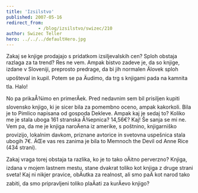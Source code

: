 ```yaml
---
title: 'Izsilstvo'
published: 2007-05-16
redirect_from: 
            - /blog/izsilstvo/swizec/210
author: Swizec Teller
hero: ../../../defaultHero.jpg
---
```

Zakaj se knjige prodajajo s pridatkom izsiljevalskih cen? Sploh obstaja razlaga za ta trend? Res ne vem. Ampak bistvo zadeve je, da so knjige, izdane v Sloveniji, preprosto predrage, da bi jih normalen Älovek sploh upošteval in kupil. Potem se pa Äudimo, da trg s knjigami pada na kamnita tla. Halo!

No pa prikaÅ¾imo en primerÄek. Pred nedavnim sem bil prisiljen kupiti slovensko knjigo, ki je sicer bila za pomembno oceno, ampak kakorkoli. Bila je to Pimlico napisana od gospoda Dekleve. Ampak kaj je sedaj to? Koliko me je stala uboga 161 stranska Å¾epnica? 14,56€? Kaj! Še sanja se mi ne. Vem pa, da me je knjiga naroÄena iz amerike, s poštnino, knjigarniško provizijo, lokalnim davkom, priznane avtorice in svetovna uspešnica stala ubogih 7€. ÄŒe vas res zanima je bila to Memnoch the Devil od Anne Rice (434 strani).

Zakaj vraga torej obstaja ta razlika, ko je to tako oÄitno perverzno? Knjiga, izdana v mojem lastnem mestu, stane dvakrat toliko kot knjiga z druge strani sveta! Kaj ni nikjer pravice, obÄutka za realnost, ali smo paÄ kot narod tako zabiti, da smo pripravljeni toliko plaÄati za kurÄevo knjigo?